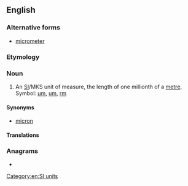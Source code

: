 {{also|micromètre|micro-metre}}
==English==

===Alternative forms===
* {{qualifier|US}} [[micrometer]]

===Etymology===
{{prefix|en|micro|metre}}

===Noun===
{{en-noun}}

# An [[SI#Abbreviation|SI]]/MKS unit of measure, the length of one millionth of a [[metre]]. Symbol: [[µm]], [[um]], [[rm]]

====Synonyms====
* {{qualifier|obsolete}} [[micron]]

====Translations====
{{trans-see|micrometer}}

===Anagrams===
* {{anagrams|en|a=ceeimmorrt|micrometer}}

[[Category:en:SI units]]